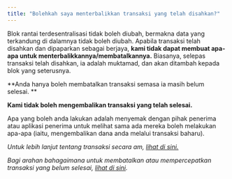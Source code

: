 ```yaml
---
title: "Bolehkah saya menterbalikkan transaksi yang telah disahkan?"
---
```


Blok rantai terdesentralisasi tidak boleh diubah, bermakna data yang terkandung di dalamnya tidak boleh diubah. Apabila transaksi telah disahkan dan dipaparkan sebagai berjaya, **kami tidak dapat membuat apa-apa untuk menterbalikkannya/membatalkannya.** Biasanya, selepas transaksi telah disahkan, ia adalah muktamad, dan akan ditambah kepada blok yang seterusnya.

**Anda hanya boleh membatalkan transaksi semasa ia masih belum selesai. **

**Kami tidak boleh mengembalikan transaksi yang telah selesai.**

Apa yang boleh anda lakukan adalah menyemak dengan pihak penerima atau aplikasi penerima untuk melihat sama ada mereka boleh melakukan apa-apa (iaitu, mengembalikan dana anda melalui transaksi baharu).

_Untuk lebih lanjut tentang transaksi secara am, [lihat di sini.](/transactions-and-gas/transactions/user-guide-transactions-and-failed-transactions)_

_Bagi arahan bahagaimana untuk membatalkan atau mempercepatkan transaksi yang belum selesai, [lihat di sini](/transactions-and-gas/transactions/how-to-speed-up-or-cancel-a-pending-transaction)._
